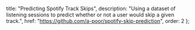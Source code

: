   title: "Predicting Spotify Track Skips",
  description: "Using a dataset of listening sessions to predict whether or not a user would skip a given track.",
  href: "https://github.com/a-poor/spotify-skip-prediction",
  order: 2
};
